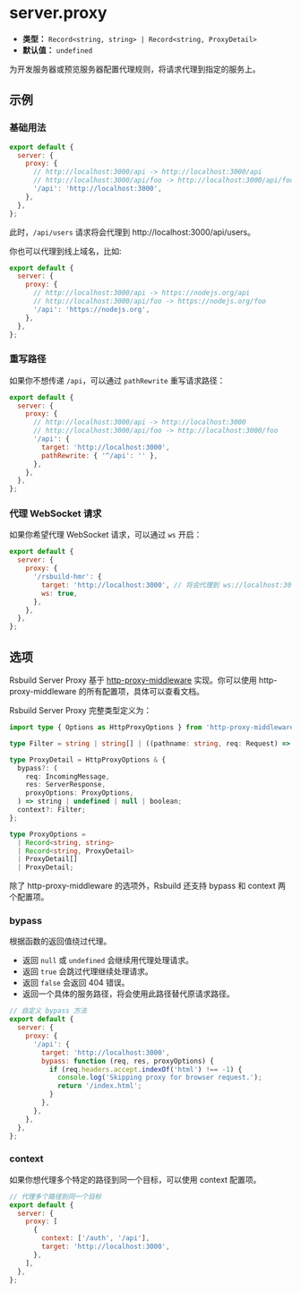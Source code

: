 # server.proxy

- **类型：** `Record<string, string> | Record<string, ProxyDetail>`
- **默认值：** `undefined`

为开发服务器或预览服务器配置代理规则，将请求代理到指定的服务上。

## 示例

### 基础用法

```js
export default {
  server: {
    proxy: {
      // http://localhost:3000/api -> http://localhost:3000/api
      // http://localhost:3000/api/foo -> http://localhost:3000/api/foo
      '/api': 'http://localhost:3000',
    },
  },
};
```

此时，`/api/users` 请求将会代理到 http://localhost:3000/api/users。

你也可以代理到线上域名，比如:

```js
export default {
  server: {
    proxy: {
      // http://localhost:3000/api -> https://nodejs.org/api
      // http://localhost:3000/api/foo -> https://nodejs.org/foo
      '/api': 'https://nodejs.org',
    },
  },
};
```

### 重写路径

如果你不想传递 `/api`，可以通过 `pathRewrite` 重写请求路径：

```js
export default {
  server: {
    proxy: {
      // http://localhost:3000/api -> http://localhost:3000
      // http://localhost:3000/api/foo -> http://localhost:3000/foo
      '/api': {
        target: 'http://localhost:3000',
        pathRewrite: { '^/api': '' },
      },
    },
  },
};
```

### 代理 WebSocket 请求

如果你希望代理 WebSocket 请求，可以通过 `ws` 开启：

```js
export default {
  server: {
    proxy: {
      '/rsbuild-hmr': {
        target: 'http://localhost:3000', // 将会代理到 ws://localhost:3000/rsbuild-hmr
        ws: true,
      },
    },
  },
};
```

## 选项

Rsbuild Server Proxy 基于 [http-proxy-middleware](https://github.com/chimurai/http-proxy-middleware/tree/2.x) 实现。你可以使用 http-proxy-middleware 的所有配置项，具体可以查看文档。

Rsbuild Server Proxy 完整类型定义为：

```ts
import type { Options as HttpProxyOptions } from 'http-proxy-middleware';

type Filter = string | string[] | ((pathname: string, req: Request) => boolean);

type ProxyDetail = HttpProxyOptions & {
  bypass?: (
    req: IncomingMessage,
    res: ServerResponse,
    proxyOptions: ProxyOptions,
  ) => string | undefined | null | boolean;
  context?: Filter;
};

type ProxyOptions =
  | Record<string, string>
  | Record<string, ProxyDetail>
  | ProxyDetail[]
  | ProxyDetail;
```

除了 http-proxy-middleware 的选项外，Rsbuild 还支持 bypass 和 context 两个配置项。

### bypass

根据函数的返回值绕过代理。

- 返回 `null` 或 `undefined` 会继续用代理处理请求。
- 返回 `true` 会跳过代理继续处理请求。
- 返回 `false` 会返回 404 错误。
- 返回一个具体的服务路径，将会使用此路径替代原请求路径。

```js
// 自定义 bypass 方法
export default {
  server: {
    proxy: {
      '/api': {
        target: 'http://localhost:3000',
        bypass: function (req, res, proxyOptions) {
          if (req.headers.accept.indexOf('html') !== -1) {
            console.log('Skipping proxy for browser request.');
            return '/index.html';
          }
        },
      },
    },
  },
};
```

### context

如果你想代理多个特定的路径到同一个目标，可以使用 context 配置项。

```js
// 代理多个路径到同一个目标
export default {
  server: {
    proxy: [
      {
        context: ['/auth', '/api'],
        target: 'http://localhost:3000',
      },
    ],
  },
};
```
